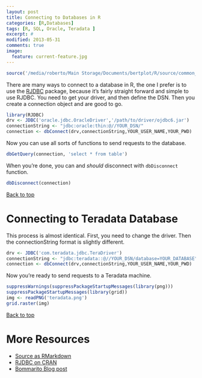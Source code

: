 ```yaml
---
layout: post
title: Connecting to Databases in R
categories: [R,Databases]
tags: [R, SQL, Oracle, Teradata ]
excerpt: #
modified: 2013-05-31
comments: true
image:
  feature: current-feature.jpg
---
```


```r
source('/media/roberto/Main Storage/Documents/bertplot/R/source/common_rmd_options.R')
```

There are many ways to connect to a database in R, the one I prefer is to use the [RJDBC](https://github.com/s-u/RJDBC) package, because it's fairly straight forward and simple to use RJDBC.  You need to get your driver, and then define the DSN.  Then you create a connection object and are good to go.

```r
library(RJDBC)
drv <- JDBC('oracle.jdbc.OracleDriver','/path/to/driver/ojdbc6.jar')
connectionString <- "jdbc:oracle:thin:@//YOUR_DSN/"
connection <- dbConnect(drv,connectionString,YOUR_USER_NAME,YOUR_PWD)
```

Now you can use all sorts of functions to send requests to the database.

```r
dbGetQuery(connection, 'select * from table')
```

When you're done, you can and *should* disconnect with `dbDisconnect` function.

```r
dbDisconnect(connection)
```

<a href="#top">Back to top</a>

# Connecting to Teradata Database

This process is almost identical.  First, you need to change the driver. Then the connectionString format is slightly different.

```r
drv <- JDBC('com.teradata.jdbc.TeraDriver')
connectionString <- "jdbc:teradata::@//YOUR_DSN/database=YOUR_DATABASE"
connection <- dbConnect(drv,connectionString,YOUR_USER_NAME,YOUR_PWD)
```

Now you're ready to send requests to a Teradata machine.

```r
suppressWarnings(suppressPackageStartupMessages(library(png)))
suppressPackageStartupMessages(library(grid))
img <- readPNG('teradata.png')
grid.raster(img)
```

<a href="#top">Back to top</a>

# More Resources
- [Source as RMarkdown](https://github.com/rweyant/bertplot/)
- [RJDBC on CRAN](https://cran.r-project.org/web/packages/RJDBC/index.html)
- [Bommarito Blog post](http://bommaritollc.com/2012/11/connecting-r-to-an-oracle-database-with-rjdbc/?utm_source=rss&utm_medium=rss&utm_campaign=connecting-r-to-an-oracle-database-with-rjdbc)
